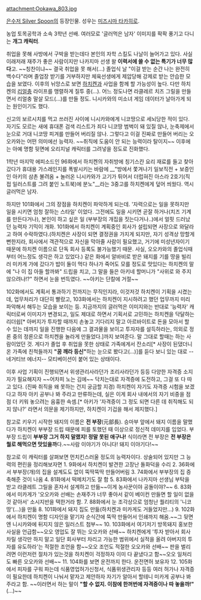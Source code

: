 attachment:Ookawa_803.jpg

[[은수저 Silver Spoon]]의 등장인물. 성우는 [[미즈시마 타카히로]].

농업 토목공학과 소속 3학년 선배. 여러모로 '글러먹은 남자' 이미지를 팍팍 풍기고 다니는 '''개그 캐릭터'''. 

취업을 못해 사방에서 구박을 받는데다 본인의 자학 스킬도 나날이 늘어가고 있다. 사실 이래저래 재주가 좋은 사람이지만 나카지마 선생 왈 '''이력서에 쓸 수 없는 특기가 너무 많다'''고. ~~칭찬이냐~~ 결국 취업을 못 해서(…) 졸업식 날 "이걸 받는 순간 나는 완전히 백수다"라며 졸업장 받기를 거부하지만 체육선생에게 제압당해 강제로 받는 안습한 모습을 보였다. 이후의 뉘앙스로 보면 [[하치켄 유고|하치켄]]과 사업을 함께 할 가능성이 높다. 다만 하치켄의 [[리얼충]] 라이프를 맹렬하게 질투 중(...). 어느 정도나면 라클레르 치즈 그릴을 만들면서 리얼충 말살 모드(...)를 만들 정도. 니시카와의 미소녀 게임 데이터가 날아가게 되는 원인이기도 했다.
 
신고의 보르시치를 먹고 쓰러진 사이에 니시카와에게 니코땅으로 세뇌당한 적이 있다. 자기도 모르는 새에 휴대폰 검색 리스트가 죄다 니코땅 범벅이 돼 있질 않나, 눈축제에서 눈으로 거대 니코땅 피겨를 만들어 버리질 않나. 그렇다고 이걸 진짜로 만들어 버리는 오오카와는 어떤 의미에선 능력자. ~~취직에 도움이 안 되는 능력이라 탈이지~~ 이후에는 아예 명함 뒷면에 오리지널 캐릭터를 그려넣을 정도로 진화했다. 
 
1학년 마지막 에피소드인 96화에서 하치켄의 자취방에 칭기스칸 요리 재료를 들고 찾아갔다가 휴대용 가스레인지를 폭발시키는 바람에 __"방에서 쫓겨나기 일보직전 + 보증인인 아키의 삼촌 불려옴 + 놀러온 니시카와가 고기가 튀어서 더럽혀진 아스라 2호기(직접 일러스트를 그려 붙인 노트북)에 분노"__라는 3중고를 하치켄에게 덮어 씌웠다. 역시 글러먹은 남자.
 
하지만 101화에서 그의 장점을 하치켄이 파악하게 되는데. '자력으로는 일을 못하지만 일을 시키면 엄청 잘하는 스타일' 이었다. 그전에도 일을 시키면 곧잘 하거나(치즈 기계를 만든다거나), 본인이 하고 싶은 일 (부부장의 개집을 짓는다거나..)에서 얼핏 드러났던 능력자 기믹이 개화. 101화에서 하치켄이 계획중인 회사가 설립되면 사장으로 와달라고 하여 수락하였다.(하치켄은 사장이 되면 결정권을 가지게 되지만, 자기 성격상 망할게 뻔한지라, 회사에서 객관적으로 자신을 막아줄 사람이 필요했고, 거기에 미성년자이기 때문에 하치켄 이름으로 단독 회사 등록도 불가능했기 때문. 사실, 오오카와의 졸업식때부터 어느정도 생각은 하고 있었다.) 같은 화에서 알바비로 받은 돼지를 기를 땅을 빌리러 미카게 가에 갔다가 밥이 둘이 먹다 하나가 죽어도 모를 정도로 맛있다는 하치켄의 말에 "나 이 집 아들 할까봐" 드립을 치고, 그 말을 들은 아키네 할머니가 "사위로 와 주지 않으려나!?" 하면서 눈을 번득였다. ~~아키는 단칼에 거절~~  

102화에서도 계획서 통과하기 전까지는 무직인지라, 이것저것 하치켄이 기획을 시켰는데, 업무처리가 대단히 빨랐고, 103화에서는 하치켄이 지시하려고 했던 업무까지 미리 파악해서 해두는 모습을 보이는 등. 지금까지의 글러먹은 이미지와는 반대로 '능력자' 캐릭터로써 이미지가 변경되고, 일도 제대로 하면서 기획서로 고민하는 하치켄을 닥달하는 리더쉽[* 아버지가 투자할 때까지 손놓고 기다리지 말고 아르바이트로 돈을 모아서 할 수 있는 데까지 일을 진행한 다음에 그 결과물을 보이고 투자자를 설득하라는, 의외로 정론 중의 정론으로 하치켄을 놀라게 만들었다.]까지 보여준다. 말 그대로 할때는 하는 사람이었던 것. 게다가 졸업 후 취업을 못한 상태로 가족에게서 잔소리[* 사장이 된댔더니 온 가족에 친척들까지 '''"꿈 깨라 등신"'''하는 눈으로 봤다고(...)]를 듣다 보니 있는 대로 --네거티브 에너지-- 모티베이션이 붙어 있는 상태이다. 

이후 사업 기획이 진행되면서 위생관리사라던가 조리사라던가 등등 다양한 자격증 소지자가 필요해지자 ~~어차피 노는 김에~~ 닥치는대로 자격증에 도전하고, 그걸 또 다 따고 있다. (진짜 취직을 왜 못하는 건지 궁금할 지경) 하치켄이 자기도 자격증 시험을 보겠다고 하자 아키 공부나 봐 주라고 만류하는데, 실은 이게 회사 내에서의 자기 비중을 점점 더 키워 놓으려는 음흉한 속셈.[* 아키가 '자격증이 그 정도 되면 다른 데 취직해도 되지 않나?' 라면서 의문을 제기하지만, 하치켄이 기겁을 해서 제지했다.]
 
참고로 키우기 시작한 돼지의 이름은 '''전 부장'''(元部長). 승마부 앞에서 돼지 이름을 말했다가 하치켄이 부부장 드립 때문에 피를 토했던 때 이상으로 정신적 데미지를 입었다. 부부장 드립이 '''부부장 그거 하지 말랬지! 정말 못된 애구나!''' 식이라면 전 부장은 '''전 부장은 뭘로 해먹으면 맛있을까'''다.~~사람 이야기가 아니다! 돼지 이야기다!~~

참고로 이 캐릭터를 살펴보면 먼치킨스러울 정도의 능력자이다.
상술되어 있지만 그 능력의 편린을 정리해보자면
1. 9화에서 하치켄이 발견한 고장난 돌화덕을 수리
2. 36화에서 부부장(개)의 집을 설계도도 없이 뚝딱뚝딱 만들어버림
3. 74화에서 부부장의 집 증축해준 것이 나옴
4. 81화에서 떡메치기도 잘 함
5. 83화에서 나카지마 선생님 부탁을 받고 라클레트 그릴을 혼자서 설계하고 만듦~~이게 농사꾼이야 공돌이야?~~
6. 83화에서 미카게가 '오오카와 선배는 손재주가 너무 좋아서 같이 베이컨 만들면 할 일이 없을것 같아서' 소시지반을 택한거라 함.
7. 88화에서 눈 조각상으로 엄청난 퀄리티의 '니코땅'(...)을 만듦
8. 101화에서 돼지 집도 만듦(하치켄과 미카게도 거들었지만...)
9. 102화에서 하치켄이 명함 디자인을 맡기자 순식간에 뚝딱 만들어서 인쇄까지 해옴.~~그 뒷면엔 니시카와에 뒤지지 않은 일러스트 첨부~~
10. 103화에서 여기저기 방목돼지 홍보한 사실을 언급함~~오오 영업도 잘 뛰는 오오카와 선배~~ 하치켄에게 '투자 받아서 회사 차릴 생각만 하지 말고 일단 회사부터 차리고 가능한 범위에서 실적을 올려 아버지의 투자를 유도하라'는 적절한 조언을 함~~오오 조언도 적절한 오오카와 선배~~ 판을 벌리려면 이런저런 절차가 있는것을 하치켄이 걱정하자 이미 다 끝냈다고 함~~오오 일처리도 빠른 오오카와 선배~~
11. 104화를 보면 운전까지 한다. 운전면허 보유자
12. 105화에서 피자를 구워 파는데 식품영업허가신청서, 식품위생관리자 등등 여러 허가나 자격증이 필요한데 하치켄이 나눠서 맡자고 제안하자 자기가 알아서 할테니 미카게 공부나 봐주라고 함. ~~이러면서 하는 말이 '''"할 수 없지. 이참에 한꺼번에 자격증이나 따 놓을까!"'''(...)~~
